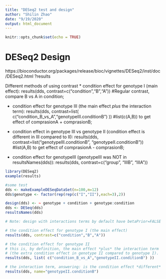 ```yaml
---
title: "DESeq2 test and design"
author: "Shilin Zhao"
date: "9/19/2020"
output: html_document
---
```


```r
knitr::opts_chunk$set(echo = TRUE)
```

# DESeq2 Design

https://bioconductor.org/packages/release/bioc/vignettes/DESeq2/inst/doc/DESeq2.html
?results

Different methods of using contrast
* condition effect for genotype I (main effect): 
results(dds, contrast=c("condition","B","A")) #Regular contrast, compare B vs A in condition;

* condition effect for genotype III (the main effect *plus* the interaction term): 
results(dds, contrast=list( c("condition_B_vs_A","genotypeIII.conditionB") )) #list(c(A,B)) to get effect of comprasionA + comprasionB;

* condition effect in genotype III vs genotype II (condition effect is different in III compared to II): results(dds, contrast=list("genotypeIII.conditionB", "genotypeII.conditionB")) #list(A,B) to get effect of comprasionA - comprasionB;

* condition effect for genotypeIII (genotypeIII was NOT in resultsNames(dds)): results(dds, contrast=c("group", "IIIB", "IIIA"))




```r
library(DESeq2)
example(results)

#some test
dds <- makeExampleDESeqDataSet(n=100,m=12)
dds$genotype <- factor(rep(rep(c("I","II"),each=3),2))

design(dds) <- ~ genotype + condition + genotype:condition
dds <- DESeq(dds) 
resultsNames(dds)

# Note: design with interactions terms by default have betaPrior=FALSE

# the condition effect for genotype I (the main effect)
results(dds, contrast=c("condition","B","A"))

# the condition effect for genotype II
# this is, by definition, the main effect *plus* the interaction term
# (the extra condition effect in genotype II compared to genotype I).
results(dds, list( c("condition_B_vs_A","genotypeII.conditionB") ))

# the interaction term, answering: is the condition effect *different* across genotypes?
results(dds, name="genotypeII.conditionB")
 





```


